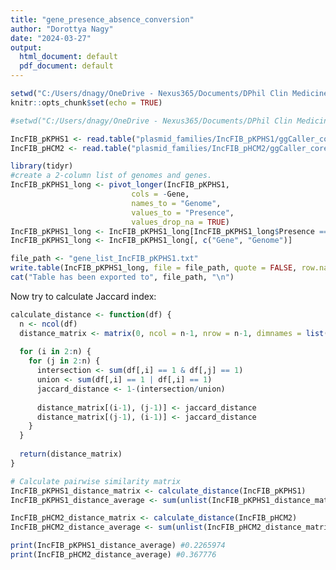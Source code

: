 ---
title: "gene_presence_absence_conversion"
author: "Dorottya Nagy"
date: "2024-03-27"
output:
  html_document: default
  pdf_document: default
---

```{r setup, include=FALSE}
setwd("C:/Users/dnagy/OneDrive - Nexus365/Documents/DPhil Clin Medicine/DPhil/F-Plasmid Manuscript")
knitr::opts_chunk$set(echo = TRUE)

```

```{r}
#setwd("C:/Users/dnagy/OneDrive - Nexus365/Documents/DPhil Clin Medicine/DPhil/F-Plasmid Manuscript")

IncFIB_pKPHS1 <- read.table("plasmid_families/IncFIB_pKPHS1/ggCaller_core_output/gene_presence_absence.Rtab", header = TRUE, sep = "\t")
IncFIB_pHCM2 <- read.table("plasmid_families/IncFIB_pHCM2/ggCaller_core_output/gene_presence_absence.Rtab", header = TRUE, sep = "\t")

library(tidyr)
#create a 2-column list of genomes and genes.
IncFIB_pKPHS1_long <- pivot_longer(IncFIB_pKPHS1, 
                           cols = -Gene,  
                           names_to = "Genome", 
                           values_to = "Presence",
                           values_drop_na = TRUE) 
IncFIB_pKPHS1_long <- IncFIB_pKPHS1_long[IncFIB_pKPHS1_long$Presence == 1, ]
IncFIB_pKPHS1_long <- IncFIB_pKPHS1_long[, c("Gene", "Genome")]

file_path <- "gene_list_IncFIB_pKPHS1.txt"
write.table(IncFIB_pKPHS1_long, file = file_path, quote = FALSE, row.names = FALSE)
cat("Table has been exported to", file_path, "\n")

```

Now try to calculate Jaccard index:
```{r}

calculate_distance <- function(df) {
  n <- ncol(df)
  distance_matrix <- matrix(0, ncol = n-1, nrow = n-1, dimnames = list(colnames(df[2:ncol(df)]), colnames(df[2:ncol(df)])))
  
  for (i in 2:n) {
    for (j in 2:n) {
      intersection <- sum(df[,i] == 1 & df[,j] == 1)
      union <- sum(df[,i] == 1 | df[,i] == 1)
      jaccard_distance <- 1-(intersection/union)
      
      distance_matrix[(i-1), (j-1)] <- jaccard_distance
      distance_matrix[(j-1), (i-1)] <- jaccard_distance
    }
  }
  
  return(distance_matrix)
}

# Calculate pairwise similarity matrix
IncFIB_pKPHS1_distance_matrix <- calculate_distance(IncFIB_pKPHS1)
IncFIB_pKPHS1_distance_average <- sum(unlist(IncFIB_pKPHS1_distance_matrix))/(nrow(IncFIB_pKPHS1_distance_matrix)^2-nrow(IncFIB_pKPHS1_distance_matrix))

IncFIB_pHCM2_distance_matrix <- calculate_distance(IncFIB_pHCM2)
IncFIB_pHCM2_distance_average <- sum(unlist(IncFIB_pHCM2_distance_matrix))/((nrow(IncFIB_pHCM2_distance_matrix)^2)-nrow(IncFIB_pHCM2_distance_matrix))

print(IncFIB_pKPHS1_distance_average) #0.2265974
print(IncFIB_pHCM2_distance_average) #0.367776

```
